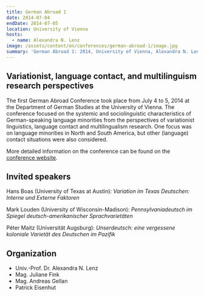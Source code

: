 ```yaml
---
title: German Abroad 1
date: 2014-07-04
endDate: 2014-07-05
location: University of Vienna
hosts:
  - name: Alexandra N. Lenz
image: /assets/content/en/conferences/german-abroad-1/image.jpg
summary: 'German Abroad 1: 2014, University of Vienna, Alexandra N. Lenz'
---
```

## Variationist, language contact, and multilinguism research perspectives

The first German Abroad Conference took place from July 4 to 5, 2014 at the Department of German Studies at the University of Vienna. The conference focused on the systemic and sociolinguistic characteristics of German-speaking language minorities from the perspectives of variationist linguistics, language contact and multilingualism research. One focus was on language minorities in North and South America, but other (language) contact situations were also considered.

More detailed information on the conference can be found on the [conference website](https://germanabroad2014.univie.ac.at/en/home/index.htm).

## Invited speakers

Hans Boas (University of Texas at Austin): *Variation im Texas Deutschen: Interne und Externe Faktoren*

Mark Louden (University of Wisconsin-Madison): *Pennsylvaniadeutsch im Spiegel deutsch-amerikanischer Sprachvarietäten*

Péter Maitz (Universität Augsburg): *Unserdeutsch: eine vergessene koloniale Varietät des Deutschen im Pazifik*

## Organization

* Univ.-Prof. Dr. Alexandra N. Lenz
* Mag. Juliane Fink
* Mag. Andreas Gellan
* Patrick Eisenhut
